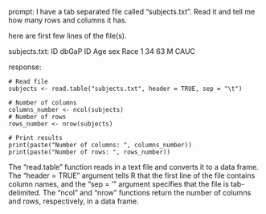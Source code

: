 prompt:
I have a tab separated file called "subjects.txt". Read it and tell me how many rows and columns it has. 

here are first few lines of the file(s).

subjects.txt:
ID	dbGaP ID	Age	sex	Race
1	34	63	M	CAUC


response:
```
# Read file
subjects <- read.table("subjects.txt", header = TRUE, sep = "\t")

# Number of columns
columns_number <- ncol(subjects)
# Number of rows
rows_number <- nrow(subjects)

# Print results
print(paste("Number of columns: ", columns_number))
print(paste("Number of rows: ", rows_number))
```
The "read.table" function reads in a text file and converts it to a data frame. The "header = TRUE" argument tells R that the first line of the file contains column names, and the "sep = '\t'" argument specifies that the file is tab-delimited. The "ncol" and "nrow" functions return the number of columns and rows, respectively, in a data frame.
